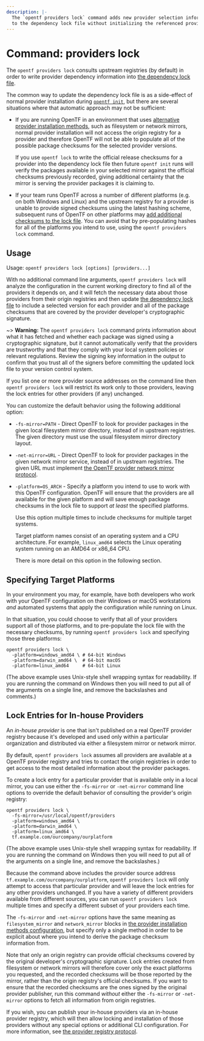 ```yaml
---
description: |-
  The `opentf providers lock` command adds new provider selection information
  to the dependency lock file without initializing the referenced providers.
---
```


# Command: providers lock

The `opentf providers lock` consults upstream registries (by default) in
order to write provider dependency information into
[the dependency lock file](/docs/language/files/dependency-lock).

The common way to update the dependency lock file is as a side-effect of normal
provider installation during
[`opentf init`](/docs/cli/commands/init), but there are several situations where that
automatic approach may not be sufficient:

* If you are running OpenTF in an environment that uses
  [alternative provider installation methods](/docs/cli/config/config-file#provider-installation),
  such as filesystem or network mirrors, normal provider installation will not
  access the origin registry for a provider and therefore OpenTF will not
  be able to populate all of the possible package checksums for the selected
  provider versions.

  If you use `opentf lock` to write the official release checksums for a
  provider into the dependency lock file then future `opentf init` runs
  will verify the packages available in your selected mirror against the
  official checksums previously recorded, giving additional certainty that
  the mirror is serving the provider packages it is claiming to.

* If your team runs OpenTF across a number of different platforms (e.g.
  on both Windows and Linux) and the upstream registry for a provider is unable
  to provide signed checksums using the latest hashing scheme, subsequent runs
  of OpenTF on other platforms may
  [add additional checksums to the lock file](/docs/language/files/dependency-lock#new-provider-package-checksums).
  You can avoid that by pre-populating hashes for all of the platforms you
  intend to use, using the `opentf providers lock` command.

## Usage

Usage: `opentf providers lock [options] [providers...]`

With no additional command line arguments, `opentf providers lock` will
analyze the configuration in the current working directory to find all of
the providers it depends on, and it will fetch the necessary data about those
providers from their origin registries and then update
[the dependency lock file](/docs/language/files/dependency-lock) to
include a selected version for each provider and all of the package checksums
that are covered by the provider developer's cryptographic signature.

~> **Warning:** The `opentf providers lock` command prints information
about what it has fetched and whether each package was signed using a
cryptographic signature, but it cannot automatically verify that the
providers are trustworthy and that they comply with your local system
policies or relevant regulations. Review the signing key information
in the output to confirm that you trust all of the signers before committing
the updated lock file to your version control system.

If you list one or more provider source addresses on the command line then
`opentf providers lock` will restrict its work only to those providers,
leaving the lock entries for other providers (if any) unchanged.

You can customize the default behavior using the following additional option:

* `-fs-mirror=PATH` - Direct OpenTF to look for provider packages in the
  given local filesystem mirror directory, instead of in upstream registries.
  The given directory must use the usual filesystem mirror directory layout.

* `-net-mirror=URL` - Direct OpenTF to look for provider packages in the
  given network mirror service, instead of in upstream registries. The
  given URL must implement
  [the OpenTF provider network mirror protocol](/docs/internals/provider-network-mirror-protocol).

* `-platform=OS_ARCH` - Specify a platform you intend to use to work with this
  OpenTF configuration. OpenTF will ensure that the providers are all
  available for the given platform and will save enough package checksums in
  the lock file to support _at least_ the specified platforms.

  Use this option multiple times to include checksums for multiple target
  systems.

  Target platform names consist of an operating system and a CPU
  architecture. For example, `linux_amd64` selects the Linux operating system
  running on an AMD64 or x86_64 CPU.

  There is more detail on this option in the following section.

## Specifying Target Platforms

In your environment you may, for example, have both developers who work with
your OpenTF configuration on their Windows or macOS workstations _and_
automated systems that apply the configuration while running on Linux.

In that situation, you could choose to verify that all of your providers support
all of those platforms, and to pre-populate the lock file with the necessary
checksums, by running `opentf providers lock` and specifying those three
platforms:

```
opentf providers lock \
  -platform=windows_amd64 \ # 64-bit Windows
  -platform=darwin_amd64 \  # 64-bit macOS
  -platform=linux_amd64     # 64-bit Linux
```

(The above example uses Unix-style shell wrapping syntax for readability. If
you are running the command on Windows then you will need to put all of the
arguments on a single line, and remove the backslashes and comments.)

## Lock Entries for In-house Providers

An _in-house provider_ is one that isn't published on a real OpenTF provider
registry because it's developed and used only within a particular organization and
distributed via either a filesystem mirror or network mirror.

By default, `opentf providers lock` assumes all providers are available
at a OpenTF provider registry and tries to contact the origin registries
in order to get access to the most detailed information about the provider
packages.

To create a lock entry for a particular provider that is available only in a
local mirror, you can use either the `-fs-mirror` or `-net-mirror` command
line options to override the default behavior of consulting the provider's
origin registry:

```
opentf providers lock \
  -fs-mirror=/usr/local/opentf/providers
  -platform=windows_amd64 \
  -platform=darwin_amd64 \
  -platform=linux_amd64 \
  tf.example.com/ourcompany/ourplatform
```

(The above example uses Unix-style shell wrapping syntax for readability. If
you are running the command on Windows then you will need to put all of the
arguments on a single line, and remove the backslashes.)

Because the command above includes the provider source address
`tf.example.com/ourcompany/ourplatform`, `opentf providers lock` will only
attempt to access that particular provider and will leave the lock entries
for any other providers unchanged. If you have a variety of different providers
available from different sources, you can run `opentf providers lock`
multiple times and specify a different subset of your providers each time.

The `-fs-mirror` and `-net-mirror` options have the same meaning as
`filesystem_mirror` and `network_mirror` blocks in
[the provider installation methods configuration](/docs/cli/config/config-file#provider-installation),
but specify only a single method in order to be explicit about where you
intend to derive the package checksum information from.

Note that only an origin registry can provide official checksums covered by
the original developer's cryptographic signature. Lock entries created from
filesystem or network mirrors will therefore cover only the exact platforms
you requested, and the recorded checksums will be those reported by the
mirror, rather than the origin registry's official checksums. If you want
to ensure that the recorded checksums are the ones signed by the original
provider publisher, run this command _without_ either the `-fs-mirror` or
`-net-mirror` options to fetch all information from origin registries.

If you wish, you can publish your in-house providers via an in-house provider
registry, which will then allow locking and installation of those providers
without any special options or additional CLI configuration. For more
information, see
[the provider registry protocol](/docs/internals/provider-registry-protocol).
